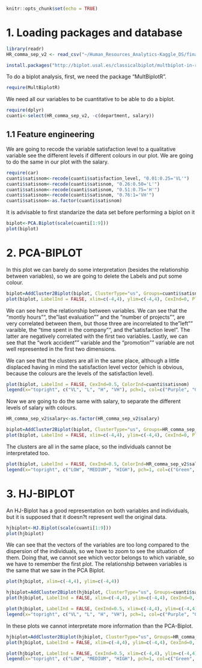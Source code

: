```{r setup, include=FALSE}
knitr::opts_chunk$set(echo = TRUE)
```

# 1. Loading packages and database

```{r include=FALSE}
library(readr)
HR_comma_sep_v2 <- read_csv("~/Human_Resources_Analytics-Kaggle_DS/final_files/databases/HR_comma_sep_v2.csv")
```

```{r include=FALSE}
install.packages("http://biplot.usal.es/classicalbiplot/multbiplot-in-r/multbiplotrtar.gz", repos = NULL, type="source")
```
To do a biplot analysis, first, we need the package "MultBiplotR".
```{r warning=FALSE, message=FALSE}
require(MultBiplotR)
```

We need all our variables to be cuantitative to be able to do a biplot. 

```{r warning=FALSE, message=FALSE}
require(dplyr)
cuanti<-select(HR_comma_sep_v2, -c(department, salary))
```

## 1.1 Feature engineering

We are going to recode the variable satisfaction level to a qualitative variable see the different levels if different colours in our plot. We are going to do the same in our plot with the salary.

```{r warning=FALSE, message=FALSE}
require(car)
cuanti$satisnom<-recode(cuanti$satisfaction_level, "0.01:0.25='VL'")
cuanti$satisnom<-recode(cuanti$satisnom, "0.26:0.50='L'")
cuanti$satisnom<-recode(cuanti$satisnom, "0.51:0.75='H'")
cuanti$satisnom<-recode(cuanti$satisnom, "0.76:1='VH'")
cuanti$satisnom<-as.factor(cuanti$satisnom)
```

It is advisable to first standarize the data set before performing a biplot on it

```{r}
biplot<-PCA.Biplot(scale(cuanti[1:9]))
plot(biplot)
```


# 2. PCA-BIPLOT


In this plot we can barely do some interpretation (besides the relationship between variables), so we are going to delete the Labels and put some colour.

```{r warning=FALSE, message=FALSE}
biplot=AddCluster2Biplot(biplot, ClusterType="us", Groups=cuanti$satisnom)
plot(biplot, LabelInd = FALSE, xlim=c(-4,4), ylim=c(-4,4), CexInd=0, PlotClus = TRUE, TypeClus = "ch", ClustCenters = T)
```
We can see here the relationship between variables. We can see that the "montly hours"", the "last evaluation"" and the "number of projects"", are very correlated between them, but those three are incorrelated to the "left"" varaible, the "time spent in the company"", and the "satisfaction level". The latter are negatively correlated with the first two variables. Lastly, we can see that the "work accident"" variable and the "promotion"" variable are not well represented in the first two dimensions. 

We can see that the clusters are all in the same place, although a little displaced having in mind the satisfaction level vector (which is obvious, because the colours are the levels of the satisfaction level). 

```{r}
plot(biplot, LabelInd = FALSE, CexInd=0.5, ColorInd=cuanti$satisnom)
legend(x="topright", c("VL", "L", "H", "VH"), pch=1, col=c("Purple", "Green", "Red", "Skyblue"))
```

Now we are going to do the same with salary, to separate the different levels of salary with colours.

```{r}
HR_comma_sep_v2$salary<-as.factor(HR_comma_sep_v2$salary)
```

```{r}
biplot=AddCluster2Biplot(biplot, ClusterType="us", Groups=HR_comma_sep_v2$salary)
plot(biplot, LabelInd = FALSE, xlim=c(-4,4), ylim=c(-4,4), CexInd=0, PlotClus = TRUE, TypeClus = "ch", ClustCenters = T)
```
The clusters are all in the same place, so the individuals cannot be interpretated too.


```{r}
plot(biplot, LabelInd = FALSE, CexInd=0.5, ColorInd=HR_comma_sep_v2$salary)
legend(x="topright", c("LOW", "MEDIUM", "HIGH"), pch=1, col=c("Green", "Blue", "Red"))
```


# 3. HJ-BIPLOT

An HJ-Biplot has a good representation on both variables and individuals, but it is supposed that it doesn?t represent well the original data.
```{r}
hjbiplot<-HJ.Biplot(scale(cuanti[1:9]))
plot(hjbiplot)
```
We can see that the vectors of the variables are too long compared to the dispersion of the individuals, so we have to zoom to see the situation of them. Doing that, we cannot see which vector belongs to which variable, so we have to remember the first plot. The relationship between variables is the same that we saw in the PCA Biplot.
```{r}
plot(hjbiplot, xlim=c(-4,4), ylim=c(-4,4))
```

```{r}
hjbiplot=AddCluster2Biplot(hjbiplot, ClusterType="us", Groups=cuanti$satisnom)
plot(hjbiplot, LabelInd = FALSE, xlim=c(-4,4), ylim=c(-4,4), CexInd=0, PlotClus = TRUE, TypeClus = "ch", ClustCenters = T)
```
```{r}
plot(hjbiplot, LabelInd = FALSE, CexInd=0.5, xlim=c(-4,4), ylim=c(-4,4), ColorInd=cuanti$satisnom)
legend(x="topright", c("VL", "L", "H", "VH"), pch=1, col=c("Purple", "Green", "Red", "Skyblue"))
```
In these plots we cannot interpretate more information than the PCA-Biplot.

```{r}
hjbiplot=AddCluster2Biplot(hjbiplot, ClusterType="us", Groups=HR_comma_sep_v2$salary)
plot(hjbiplot, LabelInd = FALSE, xlim=c(-4,4), ylim=c(-4,4), CexInd=0, PlotClus = TRUE, TypeClus = "ch", ClustCenters = T)
```
```{r}
plot(hjbiplot, LabelInd = FALSE, CexInd=0.5, xlim=c(-4,4), ylim=c(-4,4), ColorInd=HR_comma_sep_v2$salary)
legend(x="topright", c("LOW", "MEDIUM", "HIGH"), pch=1, col=c("Green", "Blue", "Red"))
```

